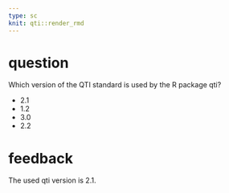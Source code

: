 ```yaml
---
type: sc
knit: qti::render_rmd
---
```


# question

Which version of the QTI standard is used by the R package qti?

- 2.1 <!-- First option is always the correct one-->
- 1.2
- 3.0
- 2.2

# feedback

The used qti version is 2.1. 

<!-- The whole feedback section is optional. For non-trivial examples you might still want to provide an explanation. -->
